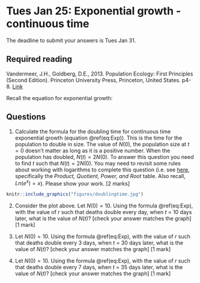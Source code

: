 # Tues Jan 25: Exponential growth - continuous time

The deadline to submit your answers is Tues Jan 31.

## Required reading
Vandermeer, J.H., Goldberg, D.E., 2013. Population Ecology: First Principles (Second Edition). Princeton University Press, Princeton, United States. p4-8. [Link](https://ebookcentral-proquest-com.qe2a-proxy.mun.ca/lib/mun/detail.action?docID=1205619)

Recall the equation for exponential growth:

\begin{equation}
N(t) = N(0)e^{rt}
(\#eq:Exp)
\end{equation}

## Questions

1. Calculate the formula for the doubling time for continuous time exponential growth (equation \@ref(eq:Exp)). This is the time for the population to double in size. The value of $N(0)$, the population size at $t=0$ doesn't matter as long as it is a positive number. When the population has doubled, $N(t) = 2N(0)$. To answer this question you need to find $t$ such that $N(t) = 2N(0)$. You may need to revisit some rules about working with logarithms to complete this question (i.e. see [here](https://en.wikipedia.org/wiki/Logarithm), specifically the _Product, Quotient, Power, and Root_ table. Also recall, $Ln(e^x) = x$). Please show your work. [2 marks]


```r
knitr::include_graphics("figures/doublingtime.jpg")
```

2. Consider the plot above. Let $N(0) = 10$. Using the formula \@ref(eq:Exp), with the value of $r$ such that deaths double every day, when $t$ = 10 days later, what is the value of $N(t)$? [check your answer matches the graph]
[1 mark]

3. Let $N(0) = 10$. Using the formula \@ref(eq:Exp), with the value of $r$ such that deaths double every 3 days, when $t$ = 30 days later, what is the value of $N(t)$? [check your answer matches the graph]
[1 mark]

4. Let $N(0) = 10$. Using the formula \@ref(eq:Exp), with the value of $r$ such that deaths double every 7 days, when $t$ = 35 days later, what is the value of $N(t)$? [check your answer matches the graph]
[1 mark]

